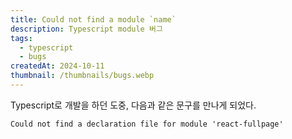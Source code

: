 ```yaml
---
title: Could not find a module `name`
description: Typescript module 버그
tags:
  - typescript
  - bugs
createdAt: 2024-10-11
thumbnail: /thumbnails/bugs.webp
---
```


Typescript로 개발을 하던 도중, 다음과 같은 문구를 만나게 되었다.

```node
Could not find a declaration file for module 'react-fullpage'
```
